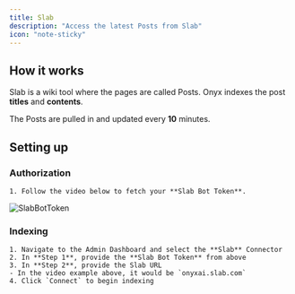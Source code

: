 ```yaml
---
title: Slab
description: "Access the latest Posts from Slab"
icon: "note-sticky"
---
```


## How it works

Slab is a wiki tool where the pages are called Posts. Onyx indexes the post **titles** and **contents**.

The Posts are pulled in and updated every **10** minutes.

## Setting up

### Authorization

    1. Follow the video below to fetch your **Slab Bot Token**.

![SlabBotToken](/assets/images/connectors/slab/SlabBotToken.gif)

### Indexing

    1. Navigate to the Admin Dashboard and select the **Slab** Connector
    2. In **Step 1**, provide the **Slab Bot Token** from above
    3. In **Step 2**, provide the Slab URL
    - In the video example above, it would be `onyxai.slab.com`
    4. Click `Connect` to begin indexing
